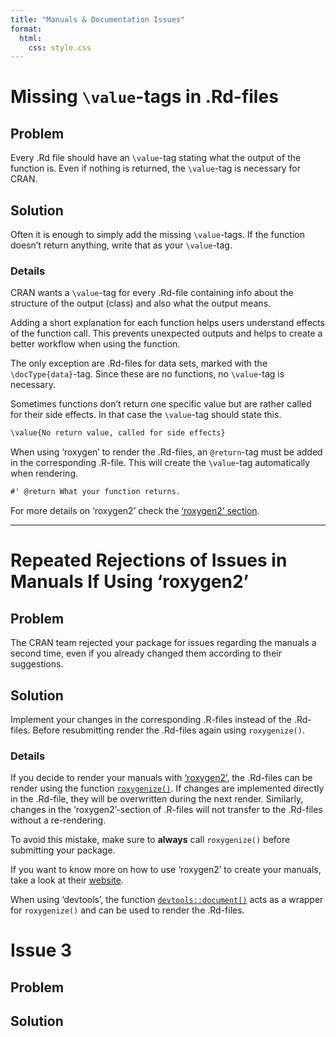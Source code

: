 ```yaml
---
title: "Manuals & Documentation Issues"
format: 
  html:
    css: style.css
---
```


# Missing `\value`-tags in .Rd-files

## Problem

Every .Rd file should have an `\value`-tag stating what the output of the function is. Even if nothing is returned, the `\value`-tag is necessary for CRAN.

## Solution

Often it is enough to simply add the missing `\value`-tags. If the function doesn't return anything, write that as your `\value`-tag.

### Details

CRAN wants a `\value`-tag for every .Rd-file containing info about the structure of the output (class) and also what the output means.

Adding a short explanation for each function helps users understand effects of the function call. This prevents unexpected outputs and helps to create a better workflow when using the function.

The only exception are .Rd-files for data sets, marked with the `\docType{data}`-tag. Since these are no functions, no `\value`-tag is necessary.

Sometimes functions don't return one specific value but are rather called for their side effects. In that case the `\value`-tag should state this.

``` default
\value{No return value, called for side effects}
```

When using 'roxygen' to render the .Rd-files, an `@return`-tag must be added in the corresponding .R-file. This will create the `\value`-tag automatically when rendering.

``` default
#' @return What your function returns.
```

For more details on 'roxygen2' check the ['roxygen2' section](#repeated-rejections-of-issues-in-manuals-if-using-roxygen2).

------------------------------------------------------------------------

# Repeated Rejections of Issues in Manuals If Using 'roxygen2' {#repeated-rejections-of-issues-in-manuals-if-using-roxygen2}

## Problem

The CRAN team rejected your package for issues regarding the manuals a second time, even if you already changed them according to their suggestions.

## Solution

Implement your changes in the corresponding .R-files instead of the .Rd-files. Before resubmitting render the .Rd-files again using `roxygenize()`.

### Details

If you decide to render your manuals with ['roxygen2'](https://cran.r-project.org/web/packages/roxygen2/index.html), the .Rd-files can be render using the function [`roxygenize()`](https://roxygen2.r-lib.org/reference/roxygenize.html). If changes are implemented directly in the .Rd-file, they will be overwritten during the next render. Similarly, changes in the 'roxygen2'-section of .R-files will not transfer to the .Rd-files without a re-rendering.

::: callout-tip
To avoid this mistake, make sure to **always** call `roxygenize()` before submitting your package.
:::

If you want to know more on how to use 'roxygen2' to create your manuals, take a look at their [website](https://roxygen2.r-lib.org/index.html).

::: callout-note
When using 'devtools', the function [`devtools::document()`](https://www.rdocumentation.org/packages/devtools/versions/2.4.5/topics/document) acts as a wrapper for `roxygenize()` and can be used to render the .Rd-files.
:::

# Issue 3

## Problem

## Solution
